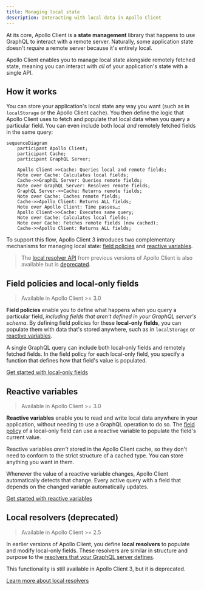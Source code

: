 ```yaml
---
title: Managing local state
description: Interacting with local data in Apollo Client
---
```


At its core, Apollo Client is a **state management** library that happens to use GraphQL to interact with a remote server. Naturally, some application state doesn't _require_ a remote server because it's entirely local.

Apollo Client enables you to manage local state alongside remotely fetched state, meaning you can interact with _all_ of your application's state with a single API.

## How it works

You can store your application's local state any way you want (such as in `localStorage` or the Apollo Client cache). You then define the logic that Apollo Client uses to fetch and populate that local data when you query a particular field. You can even include both local _and_ remotely fetched fields in the same query:

```mermaid
sequenceDiagram
    participant Apollo Client;
    participant Cache;
    participant GraphQL Server;

    Apollo Client->>Cache: Queries local and remote fields;
    Note over Cache: Calculates local fields;
    Cache->>GraphQL Server: Queries remote fields;
    Note over GraphQL Server: Resolves remote fields;
    GraphQL Server->>Cache: Returns remote fields;
    Note over Cache: Caches remote fields;
    Cache->>Apollo Client: Returns ALL fields;
    Note over Apollo Client: Time passes…;
    Apollo Client->>Cache: Executes same query;
    Note over Cache: Calculates local fields;
    Note over Cache: Fetches remote fields (now cached);
    Cache->>Apollo Client: Returns ALL fields;
```

To support this flow, Apollo Client 3 introduces two complementary mechanisms for managing local state: [field policies](#field-policies-and-local-only-fields) and [reactive variables](#reactive-variables).

> The [local resolver API](./local-resolvers/) from previous versions of Apollo Client is also available but is [deprecated](./local-resolvers/#deprecation-notice).

## Field policies and local-only fields

> Available in Apollo Client >= 3.0

**Field policies** enable you to define what happens when you query a particular field, _including fields that aren't defined in your GraphQL server's schema_. By defining field policies for these **local-only fields**, you can populate them with data that's stored anywhere, such as in `localStorage` or [reactive variables](#reactive-variables).

A single GraphQL query can include both local-only fields and remotely fetched fields. In the field policy for each local-only field, you specify a function that defines how that field's value is populated.

[Get started with local-only fields](./managing-state-with-field-policies/)

## Reactive variables

> Available in Apollo Client >= 3.0

**Reactive variables** enable you to read and write local data anywhere in your application, without needing to use a GraphQL operation to do so. The [field policy](#field-policies-and-local-only-fields) of a local-only field can use a reactive variable to populate the field's current value.

Reactive variables _aren't_ stored in the Apollo Client cache, so they don't need to conform to the strict structure of a cached type. You can store anything you want in them.

Whenever the value of a reactive variable changes, Apollo Client automatically detects that change. Every active query with a field that depends on the changed variable automatically updates.

[Get started with reactive variables](./reactive-variables)

## Local resolvers (deprecated)

> Available in Apollo Client >= 2.5

In earlier versions of Apollo Client, you define **local resolvers** to populate and modify local-only fields. These resolvers are similar in structure and purpose to the [resolvers that your GraphQL server defines](/apollo-server/data/resolvers/).

This functionality is still available in Apollo Client 3, but it is deprecated.

[Learn more about local resolvers](./local-resolvers)
